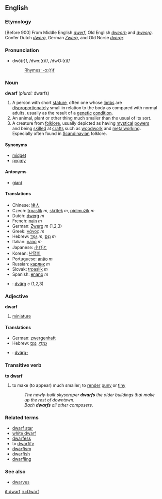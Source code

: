 ==English==
===Etymology===
[Before 900] From Middle English ''[[dwerf]]'', Old English ''[[dweorh]]'' and ''[[dweorg]]''. Confer Dutch ''[[dwerg]]'', German ''[[Zwerg]]'', and Old Norse ''[[dvergr]]''.

=== Pronunciation ===
*dwô(r)f, /dwɔː(r)f/, /dwO:(r)f/
*:[[Rhymes:English:-ɔː(r)f|Rhymes: -ɔː(r)f]]

===Noun===
'''dwarf''' (''plural:'' dwarfs)
#A person with short [[stature]], often one whose [[limb]]s are [[disproportionate]]ly small in relation to the body as compared with normal adults, usually as the result of a [[genetic]] [[condition]].
#An animal, plant or other thing much smaller than the usual of its sort.
#A creature from [[folklore]], usually depicted as having [[mystical]] [[power]]s and being [[skill]]ed at [[craft]]s such as [[woodwork]] and [[metalworking]]. Especially often found in [[Scandinavian]] folklore.

====Synonyms====
*[[midget]]
*[[pygmy]]

====Antonyms====
*[[giant]]

====Translations====
*Chinese: [[矮人]]
*Czech: [[trpaslík]]  ''m'', [[skřítek]]  ''m'', [[pidimužík]]  ''m''
*Dutch: [[dwerg]] ''m''
*French: [[nain]] ''m''
*German: [[Zwerg]] ''m'' (1,2,3)
*Greek: [[νάνος]] ''m''
*Hebrew: [[גמד|גַמָּד]] ''m'', [[ננס|נַנָּס]] ''m''
*Italian: [[nano]] ''m''
*Japanese: [[小びと]]
*Korean: [[난쟁이]]
*Portuguese: [[anão]] ''m''
*Russian: [[карлик]] ''m''
*Slovak: [[trpaslík]]  ''m''
*Spanish: [[enano]] ''m''
*{{sv}}: [[dvärg]] ''c'' (1,2,3)

===Adjective===
'''dwarf'''

#[[miniature]]

====Translations====
*German: [[zwergenhaft]]
*Hebrew: [[גמדי|גַמָּדִי]], [[ננס|נַנָּס]]
*{{sv}}: [[dvärg-]]

===Transitive verb===
'''to dwarf'''

#to make (to appear) much smaller; to [[render]] [[puny]] or [[tiny]]
#:''The newly-built skyscraper '''dwarfs''' the older buildings that make up the rest of downtown.''
#:''Bach '''dwarfs''' all other composers.''

===Related terms===
*[[dwarf star]]
*[[white dwarf]]
*[[dwarfess]]
*to [[dwarfify]]
*[[dwarfism]]
*[[dwarfish]]
*[[dwarfling]]

===See also===
*[[dwarves]]

[[it:dwarf]]
[[ru:Dwarf]]